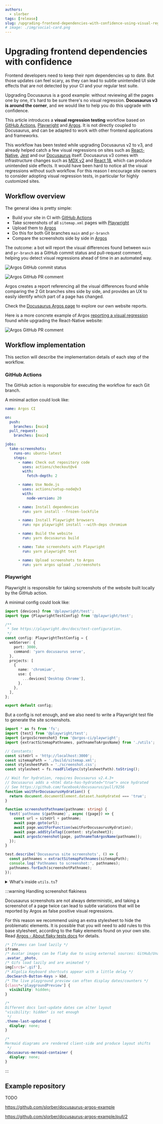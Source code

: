 ```yaml
---
authors:
  - slorber
tags: [release]
slug: /upgrading-frontend-dependencies-with-confidence-using-visual-regression-testing
# image: ./img/social-card.png
---
```


# Upgrading frontend dependencies with confidence

Frontend developers need to keep their npm dependencies up to date. But those updates can feel scary, as they can lead to subtle unintended UI side effects that are not detected by your CI and your regular test suite.

Upgrading Docusaurus is a good example: without reviewing all the pages one by one, it's hard to be sure there's no visual regression. **Docusaurus v3 is around the corner**, and we would like to help you do this upgrade with confidence.

This article introduces a **visual regression testing** workflow based on [GitHub Actions](https://github.com/features/actions), [Playwright](https://playwright.dev/) and [Argos](https://argos-ci.com/). It is not directly coupled to Docusaurus, and can be adapted to work with other frontend applications and frameworks.

<!--truncate-->

This workflow has been tested while upgrading Docusaurus v2 to v3, and already helped catch a few visual regressions on sites such as [React-Native](https://reactnative.dev/), [Jest](https://jestjs.io/) and our [Docusaurus](https://docusaurus.io/) itself. Docusaurus v3 comes with infrastructure changes such as [MDX v2](https://mdxjs.com/blog/v2/) and [React 18](https://react.dev/blog/2022/03/29/react-v18), which can produce unintended side effects. It would have been hard to notice all the visual regressions without such workflow. For this reason I encourage site owners to consider adopting visual regression tests, in particular for highly customized sites.

## Workflow overview

The general idea is pretty simple:

- Build your site in CI with [GitHub Actions](https://github.com/features/actions)
- Take screenshots of all `sitemap.xml` pages with [Playwright](https://playwright.dev/)
- Upload them to [Argos](https://argos-ci.com/)
- Do this for both Git branches `main` and `pr-branch`
- Compare the screenshots side by side in [Argos](https://argos-ci.com/)

The outcome: a bot will report the visual differences found between `main` and `pr-branch` as a GitHub commit status and pull-request comment, helping you detect visual regressions ahead of time in an automated way.

![Argos GitHub commit status](./img/argos-github-status.png)

![Argos GitHub PR comment](./img/argos-github-comment.png)

Argos creates a report referencing all the visual differences found while comparing the 2 Git branches sites side by side, and provides an UX to easily identify which part of a page has changed.

Check the [Docusaurus Argos page](https://app.argos-ci.com/meta-open-source/docusaurus) to explore our own website reports.

Here is a more concrete example of Argos [reporting a visual regression](https://app.argos-ci.com/slorber/rnw-visual-tests/builds/32/56012838) found while upgrading the React-Native website:

![Argos GitHub PR comment](./img/argos-react-native-regression.png)

## Workflow implementation

This section will describe the implementation details of each step of the workflow.

### GitHub Actions

The GitHub action is responsible for executing the workflow for each Git branch.

A minimal action could look like:

```yaml title=".github/workflows/argos.yml"
name: Argos CI

on:
  push:
    branches: [main]
  pull_request:
    branches: [main]

jobs:
  take-screenshots:
    runs-on: ubuntu-latest
    steps:
      - name: Check out repository code
        uses: actions/checkout@v4
        with:
          fetch-depth: 2

      - name: Use Node.js
        uses: actions/setup-node@v3
        with:
          node-version: 20

      - name: Install dependencies
        run: yarn install --frozen-lockfile

      - name: Install Playwright browsers
        run: npx playwright install --with-deps chromium

      - name: Build the website
        run: yarn docusaurus build

      - name: Take screenshots with Playwright
        run: yarn playwright test

      - name: Upload screenshots to Argos
        run: yarn argos upload ./screenshots
```

### Playwright

Playwright is responsible for taking screenshots of the website built locally by the GitHub action.

A minimal config could look like:

```ts title="playwright.config.ts"
import {devices} from '@playwright/test';
import type {PlaywrightTestConfig} from '@playwright/test';

/**
 * See https://playwright.dev/docs/test-configuration.
 */
const config: PlaywrightTestConfig = {
  webServer: {
    port: 3000,
    command: 'yarn docusaurus serve',
  },
  projects: [
    {
      name: 'chromium',
      use: {
        ...devices['Desktop Chrome'],
      },
    },
  ],
};

export default config;
```

But a config is not enough, and we also need to write a Playwright test file to generate the site screenshots.

```ts title="screenshot.spec.ts"
import * as fs from 'fs';
import {test} from '@playwright/test';
import {argosScreenshot} from '@argos-ci/playwright';
import {extractSitemapPathnames, pathnameToArgosName} from './utils';

// Constants:
const siteUrl = 'http://localhost:3000';
const sitemapPath = './build/sitemap.xml';
const stylesheetPath = './screenshot.css';
const stylesheet = fs.readFileSync(stylesheetPath).toString();

// Wait for hydration, requires Docusaurus v2.4.3+
// Docusaurus adds a <html data-has-hydrated="true"> once hydrated
// See https://github.com/facebook/docusaurus/pull/9256
function waitForDocusaurusHydration() {
  return document.documentElement.dataset.hasHydrated === 'true';
}

function screenshotPathname(pathname: string) {
  test(`pathname ${pathname}`, async ({page}) => {
    const url = siteUrl + pathname;
    await page.goto(url);
    await page.waitForFunction(waitForDocusaurusHydration);
    await page.addStyleTag({content: stylesheet});
    await argosScreenshot(page, pathnameToArgosName(pathname));
  });
}

test.describe('Docusaurus site screenshots', () => {
  const pathnames = extractSitemapPathnames(sitemapPath);
  console.log('Pathnames to screenshot:', pathnames);
  pathnames.forEach(screenshotPathname);
});
```

<details>
<summary>What's inside <code>utils.ts</code>?</summary>

```ts
import * as cheerio from 'cheerio';
import * as fs from 'fs';

// Extract a list of pathnames, given a fs path to a sitemap.xml file
// Docusaurus generates a build/sitemap.xml file for you!
export function extractSitemapPathnames(sitemapPath: string): string[] {
  const sitemap = fs.readFileSync(sitemapPath).toString();
  const $ = cheerio.load(sitemap, {xmlMode: true});
  const urls: string[] = [];
  $('loc').each(function handleLoc() {
    urls.push($(this).text());
  });
  return urls.map((url) => new URL(url).pathname);
}

// Converts a pathname to a decent screenshot name
export function pathnameToArgosName(pathname: string): string {
  function removeTrailingSlash(str: string): string {
    return str.endsWith('/') ? str.slice(0, -1) : str;
  }
  function removeLeadingSlash(str: string): string {
    return str.startsWith('/') ? str.slice(1) : str;
  }
  pathname = removeTrailingSlash(pathname);
  pathname = removeLeadingSlash(pathname);
  if (pathname === '') {
    return 'index';
  }
  return pathname;
}
```

</details>

:::warning Handling screenshot flakiness

Docusaurus screenshots are not always deterministic, and taking a screenshot of a page twice can lead to subtle variations that will be reported by Argos as false positive visual regressions.

For this reason we recommend using an extra stylesheet to hide the problematic elements. It is possible that you will need to add rules to this base stylesheet, according to the flaky elements found on your own site. Read [Argos - About flaky tests docs](https://argos-ci.com/docs/about-flaky) for details.

```css title="screenshot.css"
/* Iframes can load lazily */
iframe,
/* Avatar images can be flaky due to using external sources: GitHub/Unavatar */
.avatar__photo,
/* Gifs load lazily and are animated */
img[src$='.gif'],
/* Algolia Keyboard shortcuts appear with a little delay */
.DocSearch-Button-Keys > kbd,
/* The live playground preview can often display dates/counters */
[class*='playgroundPreview'] {
  visibility: hidden;
}

/*
Different docs last-update dates can alter layout
"visibility: hidden" is not enough
 */
.theme-last-updated {
  display: none;
}

/*
Mermaid diagrams are rendered client-side and produce layout shifts
 */
.docusaurus-mermaid-container {
  display: none;
}
```

:::

## Example repository

TODO

https://github.com/slorber/docusaurus-argos-example

https://github.com/slorber/docusaurus-argos-example/pull/2
